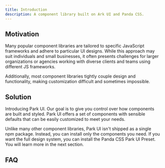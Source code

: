 ```yaml
---
title: Introduction
description: A component library built on Ark UI and Panda CSS.
---
```


## Motivation

Many popular component libraries are tailored to specific JavaScript frameworks and adhere to particular UI designs. While this approach may suit individuals and small businesses, it often presents challenges for larger organizations or agencies working with diverse clients and teams using different JS frameworks.

Additionally, most component libraries tightly couple design and functionality, making customization difficult and sometimes impossible.

## Solution

Introducing Park UI. Our goal is to give you control over how components are built and styled. Park UI offers a set of components with sensible defaults that can be easily customized to meet your needs.

Unlike many other component libraries, Park UI isn't shipped as a single npm package. Instead, you can install only the components you need. If you want the full design system, you can install the Panda CSS Park UI Preset. You will learn more in the next section.

## FAQ
